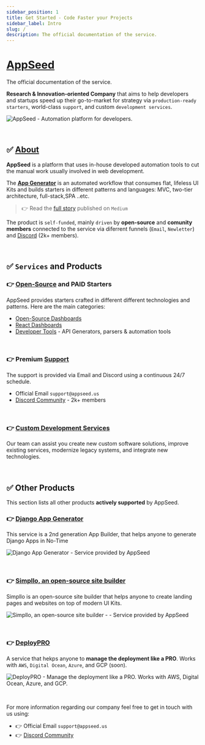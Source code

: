 ```yaml
---
sidebar_position: 1
title: Get Started - Code Faster your Projects
sidebar_label: Intro
slug: /
description: The official documentation of the service.
---
```


# [AppSeed](https://appseed.us/)


<SubHeading>The official documentation of the service.</SubHeading>

**Research & Innovation-oriented Company** that aims to help developers and startups speed up their go-to-market for strategy via `production-ready starters`, world-class `support`, and custom `development services`.

![AppSeed - Automation platform for developers.](https://user-images.githubusercontent.com/51070104/204030603-db09a5f3-41ef-4cc4-8564-07abb9a64f53.png)

<br />

## ✅ [About](https://appseed.us/about/)

**AppSeed** is a platform that uses in-house developed automation tools to cut the manual work usually involved in web development.

The **[App Generator](https://appseed.us)** is an automated workflow that consumes flat, lifeless UI Kits and builds starters in different patterns and languages: MVC, two-tier architecture, full-stack,SPA ..etc.

> 👉 Read the [full story](https://medium.com/@appseed.us/appseed-2019-status-and-further-steps-7517dab886d4) published on `Medium`

The product is `self-funded`, mainly `driven` by **open-source** and **comunity members** connected to the service via diferrent funnels (`Email`, `Newletter`) and [Discord](https://discord.gg/fZC6hup) (2k+ members).

<br />

## ✅ `Services` and Products

### 👉 [Open-Source](https://appseed.us/admin-dashboards/open-source/) and PAID Starters 

AppSeed provides starters crafted in different different technologies and patterns. Here are the main categories: 

- [Open-Source Dashboards](https://appseed.us/admin-dashboards/open-source/) 
- [React Dashboards](https://appseed.us/admin-dashboards/react/)
- [Developer Tools](https://appseed.us/developer-tools/) - API Generators, parsers & automation tools  

<br />

### 👉 Premium [Support](https://appseed.us/support/) 

The support is provided via Email and Discord using a continuous 24/7 schedule.  

- Official Email `support@appseed.us` 
- [Discord Community](https://discord.gg/fZC6hup) - 2k+ members

<br />

### 👉 [Custom Development Services](https://appseed.us/custom-development/)

Our team can assist you create new custom software solutions, improve existing services, modernize legacy systems, and integrate new technologies.

<br />

## ✅ Other Products 

This section lists all other products **actively supported** by AppSeed. 

### 👉 [Django App Generator](https://app-generator.dev/django/)

This service is a 2nd generation App Builder, that helps anyone to generate Django Apps in No-Time

![Django App Generator - Service provided by AppSeed](https://github.com/app-generator/assets/assets/51070104/e1ff8a23-3e36-417f-99f7-9baa9c362398)

<br />

### 👉 [Simpllo, an open-source site builder](https://www.simpllo.com/)

Simpllo is an open-source site builder that helps anyone to create landing pages and websites on top of modern UI Kits.

![Simpllo, an open-source site builder - - Service provided by AppSeed](https://github.com/app-generator/assets/assets/51070104/6604a204-06d2-4cc8-835f-cbbe0cd5cddc)

<br />

### 👉 [DeployPRO](https://deploypro.dev/)

A service that hekps anyone to **manage the deployment like a PRO**. Works with `AWS`, `Digital Ocean`, `Azure`, and GCP (soon).

![DeployPRO - Manage the deployment like a PRO. Works with AWS, Digital Ocean, Azure, and GCP.](https://github.com/app-generator/assets/assets/51070104/f565e6c2-abed-48a1-ba7e-f566bad080b2)

<br />

For more information regarding our company feel free to get in touch with us using: 

- 👉 Official Email `support@appseed.us` 
- 👉 [Discord Community](https://discord.gg/fZC6hup) 
